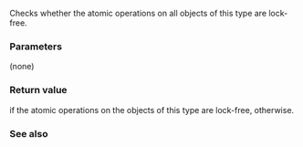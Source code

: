 {{cpp/experimental/atomic_shared_ptr/title|is_lock_free}}
{{cpp/experimental/concurrency/atomic_shared_ptr/navbar}}
{{dcl begin}}
{{dcl | 1=
bool is_lock_free() const noexcept;
}}
{{dcl end}}

Checks whether the atomic operations on all objects of this type are lock-free.

===Parameters===
(none)

===Return value===
{{c|true}} if the atomic operations on the objects of this type are lock-free, {{c|false}} otherwise.

===See also===
{{dsc begin}}
{{dsc inc | cpp/memory/shared ptr/dsc atomic}}
{{dsc end}}